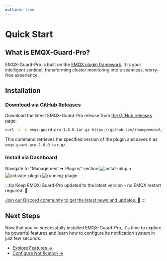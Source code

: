 ```yaml
---
outline: true
---
```


# Quick Start

## What is EMQX-Guard-Pro?

EMQX-Guard-Pro is built on the [EMQX plugin framework](https://docs.emqx.com/en/emqx/latest/extensions/plugins.html). 
It is your intelligent sentinel, transforming cluster monitoring 
into a seamless, worry-free experience.

## Installation

### Download via GitHub Releases
Download the latest EMQX-Guard-Pro release from [the GitHub releases page](https://github.com/zhongwencool/get-emqx-guard-pro/releases).

```bash
curl -L -o emqx-guard-pro-1.0.0.tar.gz https://github.com/zhongwencool/get-emqx-guard-pro/archive/refs/tags/1.0.0.tar.gz
```
This command retrieves the specified version of the plugin and 
saves it as `emqx-guard-pro-1.0.0.tar.gz`.

### Install via Dashboard

Navigate to "Management ⏩️ Plugins" section
![install-plugin](/images/install-plugin.png)
![activate-plugin](/images/activate-plugin.png)
![running-plugin](/images/running-plugin.png)

:::tip
Keep EMQX-Guard-Pro updated to the latest version - no EMQX restart required. 🚀

[Join our Discord community to get the latest news and updates. 💬](https://discord.gg/HYRWRQDE)
:::

## Next Steps 

Now that you've successfully installed EMQX-Guard-Pro, 
it's time to explore its powerful features and 
learn how to configure its notification system in just few seconds.

- [Explore Features →](/guide/features/alarm.mdx)
- [Configure Notification →](/guide/configuration/index.md)




